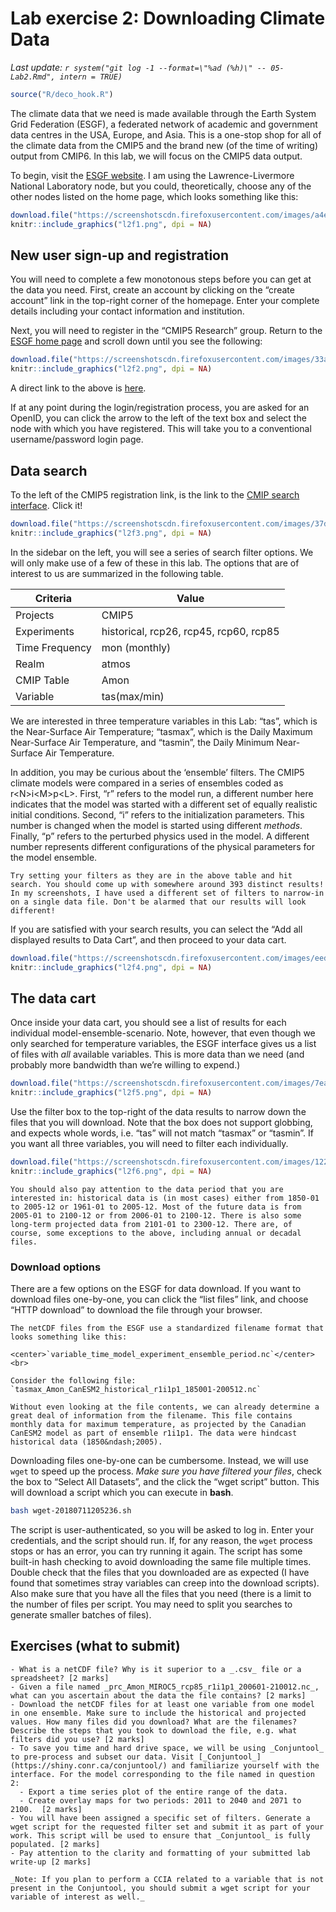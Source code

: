 # Lab exercise 2: Downloading Climate Data {#lab2}

_Last update: `r system("git log -1 --format=\"%ad (%h)\" -- 05-Lab2.Rmd", intern = TRUE)`_

```r
source("R/deco_hook.R")
```

The climate data that we need is made available through the Earth System Grid Federation (ESGF), a federated network of academic and government data centres in the USA, Europe, and Asia. This is a one-stop shop for all of the climate data from the CMIP5 and the brand new (of the time of writing) output from CMIP6. In this lab, we will focus on the CMIP5 data output. 

To begin, visit the [ESGF website](https://esgf-node.llnl.gov/projects/esgf-llnl/). I am using the Lawrence-Livermore National Laboratory node, but you could, theoretically, choose any of the other nodes listed on the home page, which looks something like this: 

```r
download.file("https://screenshotscdn.firefoxusercontent.com/images/a4e37ee9-1d9a-4912-a4e7-3e208a437081.png?download=Screenshot_2018-07-12%20ESGF-LLNL%20-%20Home%20ESGF-CoG.png", "l2f1.png")
knitr::include_graphics("l2f1.png", dpi = NA)
```

## New user sign-up and registration 

You will need to complete a few monotonous steps before you can get at the data you need. First, create an account by clicking on the "create account" link in the top-right corner of the homepage. Enter your complete details including your contact information and institution. 

Next, you will need to register in the "CMIP5 Research" group. Return to the [ESGF home page](https://esgf-node.llnl.gov/projects/esgf-llnl/) and scroll down until you see the following: 

```r
download.file("https://screenshotscdn.firefoxusercontent.com/images/33a09492-a98b-4678-9563-c3f97f45b399.png?download=Screenshot_2018-07-12%20ESGF-LLNL%20-%20Home%20ESGF-CoG.png", "l2f2.png")
knitr::include_graphics("l2f2.png", dpi = NA)
```

A direct link to the above is [here](https://esgf-node.llnl.gov/ac/subscribe/CMIP5%20Research/). 

If at any point during the login/registration process, you are asked for an OpenID, you can click the arrow to the left of the text box and select the node with which you have registered. This will take you to a conventional username/password login page. 

## Data search 

To the left of the CMIP5 registration link, is the link to the [CMIP search interface](https://esgf-node.llnl.gov/projects/esgf-llnl/). Click it!

```r
download.file("https://screenshotscdn.firefoxusercontent.com/images/37d2a4d8-f8e5-4b9f-b1e6-acdadde3afe9.png?download=Screenshot_2018-07-12%20CMIP5%20Data%20Search%20CMIP5%20ESGF-CoG.png", "l2f3.png")
knitr::include_graphics("l2f3.png", dpi = NA)
```

In the sidebar on the left, you will see a series of search filter options. We will only make use of a few of these in this lab. The options that are of interest to us are summarized in the following table. 

| Criteria       | Value                                  |
|----------------|----------------------------------------|
| Projects       | CMIP5                                  | 
| Experiments    | historical, rcp26, rcp45, rcp60, rcp85 |
| Time Frequency | mon (monthly)                          |
| Realm          | atmos                                  |
| CMIP Table     | Amon                                   |
| Variable       | tas(max/min)                           |

We are interested in three temperature variables in this Lab: "tas", which is the Near-Surface Air Temperature; "tasmax", which is the Daily Maximum Near-Surface Air Temperature, and "tasmin", the Daily Minimum Near-Surface Air Temperature.

In addition, you may be curious about the 'ensemble' filters. The CMIP5 climate models were compared in a series of ensembles coded as r&lt;N&gt;i&lt;M&gt;p&lt;L&gt;. First, "r" refers to the model run, a different number here indicates that the model was started with a different set of equally realistic initial conditions. Second, "i" refers to the initialization parameters. This number is changed when the model is started using different _methods_. Finally, "p" refers to the perturbed physics used in the model. A different number represents different configurations of the physical parameters for the model ensemble. 

```block
Try setting your filters as they are in the above table and hit search. You should come up with somewhere around 393 distinct results! In my screenshots, I have used a different set of filters to narrow-in on a single data file. Don't be alarmed that our results will look different! 
```

If you are satisfied with your search results, you can select the "Add all displayed results to Data Cart", and then proceed to your data cart. 

```r
download.file("https://screenshotscdn.firefoxusercontent.com/images/eedbb101-b756-41b0-9866-1bf77415906e.png?download=Screenshot_2018-07-12%20CMIP5%20Data%20Search%20CMIP5%20ESGF-CoG.png", "l2f4.png")
knitr::include_graphics("l2f4.png", dpi = NA)
```

## The data cart

Once inside your data cart, you should see a list of results for each individual model-ensemble-scenario. Note, however, that even though we only searched for temperature variables, the ESGF interface gives us a list of files with _all_ available variables. This is more data than we need (and probably more bandwidth than we're willing to expend.)

```r
download.file("https://screenshotscdn.firefoxusercontent.com/images/7eaa9b5c-68d9-459c-99e5-67427463dc38.png?download=Screenshot_2018-07-12%20ESGF-CoG.png", "l2f5.png")
knitr::include_graphics("l2f5.png", dpi = NA)
```

Use the filter box to the top-right of the data results to narrow down the files that you will download. Note that the box does not support globbing, and expects whole words, i.e. "tas" will not match "tasmax" or "tasmin". If you want all three variables, you will need to filter each individually. 

```r
download.file("https://screenshotscdn.firefoxusercontent.com/images/122bb498-82ad-4586-9eea-948b4a3ffc5c.png?download=Screenshot_2018-07-12%20ESGF-CoG.png&sig=hl1KN5CLZ_YwJ2yEuyLOf4GakeQ", "l2f6.png")
knitr::include_graphics("l2f6.png", dpi = NA)
```

```block
You should also pay attention to the data period that you are interested in: historical data is (in most cases) either from 1850-01 to 2005-12 or 1961-01 to 2005-12. Most of the future data is from 2005-01 to 2100-12 or from 2006-01 to 2100-12. There is also some long-term projected data from 2101-01 to 2300-12. There are, of course, some exceptions to the above, including annual or decadal files. 
```

### Download options

There are a few options on the ESGF for data download. If you want to download files one-by-one, you can click the "list files" link, and choose "HTTP download" to download the file through your browser. 

```block
The netCDF files from the ESGF use a standardized filename format that looks something like this: 

<center>`variable_time_model_experiment_ensemble_period.nc`</center><br>

Consider the following file: `tasmax_Amon_CanESM2_historical_r1i1p1_185001-200512.nc`

Without even looking at the file contents, we can already determine a great deal of information from the filename. This file contains monthly data for maximum temperature, as projected by the Canadian CanESM2 model as part of ensemble r1i1p1. The data were hindcast historical data (1850&ndash;2005).
```

Downloading files one-by-one can be cumbersome. Instead, we will use `wget` to speed up the process. _Make sure you have filtered your files_, check the box to "Select All Datasets", and the click the "wget script" button. This will download a script which you can execute in **bash**. 

```bash
bash wget-20180711205236.sh
```

The script is user-authenticated, so you will be asked to log in. Enter your credentials, and the script should run. If, for any reason, the `wget` process stops or has an error, you can try running it again. The script has some built-in hash checking to avoid downloading the same file multiple times. Double check that the files that you downloaded are as expected (I have found that sometimes stray variables can creep into the download scripts). Also make sure that you have all the files that you need (there is a limit to the number of files per script. You may need to split you searches to generate smaller batches of files).

## Exercises (what to submit)

```block
- What is a netCDF file? Why is it superior to a _.csv_ file or a spreadsheet? [2 marks]
- Given a file named _prc_Amon_MIROC5_rcp85_r1i1p1_200601-210012.nc_, what can you ascertain about the data the file contains? [2 marks]
- Download the netCDF files for at least one variable from one model in one ensemble. Make sure to include the historical and projected values. How many files did you download? What are the filenames? Describe the steps that you took to download the file, e.g. what filters did you use? [2 marks]
- To save you time and hard drive space, we will be using _Conjuntool_ to pre-process and subset our data. Visit [_Conjuntool_](https://shiny.conr.ca/conjuntool/) and familiarize yourself with the interface. For the model corresponding to the file named in question 2:
  - Export a time series plot of the entire range of the data.
  - Create overlay maps for two periods: 2011 to 2040 and 2071 to 2100.  [2 marks] 
- You will have been assigned a specific set of filters. Generate a wget script for the requested filter set and submit it as part of your work. This script will be used to ensure that _Conjuntool_ is fully populated. [2 marks]
- Pay attention to the clarity and formatting of your submitted lab write-up [2 marks]

_Note: If you plan to perform a CCIA related to a variable that is not present in the Conjuntool, you should submit a wget script for your variable of interest as well._ 
```

